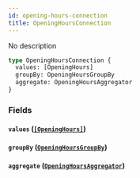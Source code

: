 ```yaml
---
id: opening-hours-connection
title: OpeningHoursConnection
---
```


No description

```graphql
type OpeningHoursConnection {
  values: [OpeningHours]
  groupBy: OpeningHoursGroupBy
  aggregate: OpeningHoursAggregator
}
```

### Fields

#### `values` ([`[OpeningHours]`](/v1/objects/opening-hours))

#### `groupBy` ([`OpeningHoursGroupBy`](/v1/objects/opening-hours-group-by))

#### `aggregate` ([`OpeningHoursAggregator`](/v1/objects/opening-hours-aggregator))
